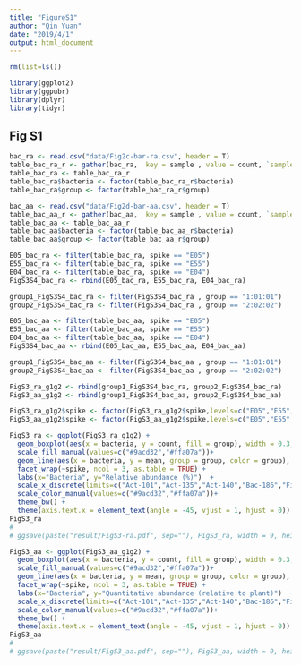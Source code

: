 ```yaml
---
title: "FigureS1"
author: "Qin Yuan"
date: "2019/4/1"
output: html_document
---
```



```r
rm(list=ls()) 

library(ggplot2)
library(ggpubr)
library(dplyr)
library(tidyr)
```

## Fig S1

```r
bac_ra <- read.csv("data/Fig2c-bar-ra.csv", header = T)
table_bac_ra_r <- gather(bac_ra,  key = sample , value = count, `sample01`:`sample04`)
table_bac_ra <- table_bac_ra_r
table_bac_ra$bacteria <- factor(table_bac_ra_r$bacteria)
table_bac_ra$group <- factor(table_bac_ra_r$group)

bac_aa <- read.csv("data/Fig2d-bar-aa.csv", header = T)
table_bac_aa_r <- gather(bac_aa,  key = sample , value = count, `sample01`:`sample04`)
table_bac_aa <- table_bac_aa_r
table_bac_aa$bacteria <- factor(table_bac_aa_r$bacteria)
table_bac_aa$group <- factor(table_bac_aa_r$group)
```


```r
E05_bac_ra <- filter(table_bac_ra, spike == "E05")
E55_bac_ra <- filter(table_bac_ra, spike == "E55")
E04_bac_ra <- filter(table_bac_ra, spike == "E04")
FigS3S4_bac_ra <- rbind(E05_bac_ra, E55_bac_ra, E04_bac_ra)

group1_FigS3S4_bac_ra <- filter(FigS3S4_bac_ra , group == "1:01:01")
group2_FigS3S4_bac_ra <- filter(FigS3S4_bac_ra , group == "2:02:02")

E05_bac_aa <- filter(table_bac_aa, spike == "E05")
E55_bac_aa <- filter(table_bac_aa, spike == "E55")
E04_bac_aa <- filter(table_bac_aa, spike == "E04")
FigS3S4_bac_aa <- rbind(E05_bac_aa, E55_bac_aa, E04_bac_aa)

group1_FigS3S4_bac_aa <- filter(FigS3S4_bac_aa , group == "1:01:01")
group2_FigS3S4_bac_aa <- filter(FigS3S4_bac_aa , group == "2:02:02")

FigS3_ra_g1g2 <- rbind(group1_FigS3S4_bac_ra, group2_FigS3S4_bac_ra)
FigS3_aa_g1g2 <- rbind(group1_FigS3S4_bac_aa, group2_FigS3S4_bac_aa)

FigS3_ra_g1g2$spike <- factor(FigS3_ra_g1g2$spike,levels=c("E05","E55", "E04"))
FigS3_aa_g1g2$spike <- factor(FigS3_aa_g1g2$spike,levels=c("E05","E55", "E04"))
```


```r
FigS3_ra <- ggplot(FigS3_ra_g1g2) +
  geom_boxplot(aes(x = bacteria, y = count, fill = group), width = 0.3, na.rm = TRUE) +
  scale_fill_manual(values=c("#9acd32","#ffa07a"))+
  geom_line(aes(x = bacteria, y = mean, group = group, color = group), na.rm = TRUE) +
  facet_wrap(~spike, ncol = 3, as.table = TRUE) +
  labs(x="Bacteria", y="Relative abundance (%)")  +
  scale_x_discrete(limits=c("Act-101","Act-135","Act-140","Bac-186","Fir-11","Pro-1203","Pro-1204","Pro-670","Pro-672"))+
  scale_color_manual(values=c("#9acd32","#ffa07a"))+
  theme_bw() +
  theme(axis.text.x = element_text(angle = -45, vjust = 1, hjust = 0))
FigS3_ra
# 
# ggsave(paste("result/FigS3-ra.pdf", sep=""), FigS3_ra, width = 9, height = 5)

FigS3_aa <- ggplot(FigS3_aa_g1g2) +
  geom_boxplot(aes(x = bacteria, y = count, fill = group), width = 0.3, na.rm = TRUE) +
  scale_fill_manual(values=c("#9acd32","#ffa07a"))+
  geom_line(aes(x = bacteria, y = mean, group = group, color = group), na.rm = TRUE) +
  facet_wrap(~spike, ncol = 3, as.table = TRUE) +
  labs(x="Bacteria", y="Quantitative abundance (relative to plant)")  +
  scale_x_discrete(limits=c("Act-101","Act-135","Act-140","Bac-186","Fir-11","Pro-1203","Pro-1204","Pro-670","Pro-672"))+
  scale_color_manual(values=c("#9acd32","#ffa07a"))+
  theme_bw() +
  theme(axis.text.x = element_text(angle = -45, vjust = 1, hjust = 0))
FigS3_aa
# 
# ggsave(paste("result/FigS3_aa.pdf", sep=""), FigS3_aa, width = 9, height = 5)

```